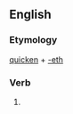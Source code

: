 ==English==

===Etymology===
[[quicken]] + [[-eth]]

===Verb===
{{en-verb form}}

# {{archaic third-person singular of|quicken}}